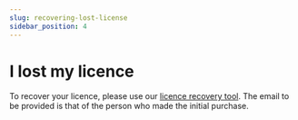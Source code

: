 ```yaml
---
slug: recovering-lost-license
sidebar_position: 4
---
```


# I lost my licence

To recover your licence, please use our [licence recovery tool](https://levelup.plus/recover). The email to be provided is that of the person who made the initial purchase.
